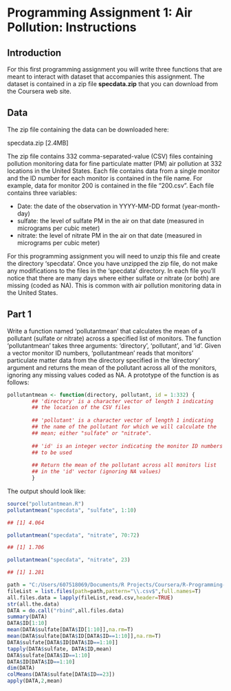Programming Assignment 1: Air Pollution: Instructions
========================================================

## Introduction

For this first programming assignment you will write three functions that are meant to interact with dataset that accompanies this assignment. The dataset is contained in a zip file **specdata.zip** that you can download from the Coursera web site. 

## Data

The zip file containing the data can be downloaded here: 

specdata.zip [2.4MB] 

The zip file contains 332 comma-separated-value (CSV) files containing pollution monitoring data for fine particulate matter (PM) air pollution at 332 locations in the United States. Each file contains data from a single monitor and the ID number for each monitor is contained in the file name. For example, data for monitor 200 is contained in the file "200.csv". Each file contains three variables:

* Date: the date of the observation in YYYY-MM-DD format (year-month-day)
* sulfate: the level of sulfate PM in the air on that date (measured in micrograms per cubic meter)
* nitrate: the level of nitrate PM in the air on that date (measured in micrograms per cubic meter)

For this programming assignment you will need to unzip this file and create the directory 'specdata'. Once you have unzipped the zip file, do not make any modifications to the files in the 'specdata' directory. In each file you'll notice that there are many days where either sulfate or nitrate (or both) are missing (coded as NA). This is common with air pollution monitoring data in the United States. 

## Part 1

Write a function named 'pollutantmean' that calculates the mean of a pollutant (sulfate or nitrate) across a specified list of monitors. The function 'pollutantmean' takes three arguments: 'directory', 'pollutant', and 'id'. Given a vector monitor ID numbers, 'pollutantmean' reads that monitors' particulate matter data from the directory specified in the 'directory' argument and returns the mean of the pollutant across all of the monitors, ignoring any missing values coded as NA. A prototype of the function is as follows:

```r
pollutantmean <- function(directory, pollutant, id = 1:332) {
        ## 'directory' is a character vector of length 1 indicating
        ## the location of the CSV files
        
        ## 'pollutant' is a character vector of length 1 indicating
        ## the name of the pollutant for which we will calculate the
        ## mean; either "sulfate" or "nitrate".
        
        ## 'id' is an integer vector indicating the monitor ID numbers
        ## to be used
        
        ## Return the mean of the pollutant across all monitors list
        ## in the 'id' vector (ignoring NA values)
        }

```

The output should look like:

```r

source("pollutantmean.R")
pollutantmean("specdata", "sulfate", 1:10)

## [1] 4.064

pollutantmean("specdata", "nitrate", 70:72)

## [1] 1.706

pollutantmean("specdata", "nitrate", 23)

## [1] 1.281


```

```r

path = "C:/Users/607518069/Documents/R Projects/Coursera/R-Programming-Coursera/Data/specdata"
fileList = list.files(path=path,pattern="\\.csv$",full.names=T)
all.files.data = lapply(fileList,read.csv,header=TRUE)
str(all.the.data)
DATA = do.call("rbind",all.files.data)
summary(DATA)
DATA$ID[1:10]
mean(DATA$sulfate[DATA$ID[1:10]],na.rm=T)
mean(DATA$sulfate[DATA$ID[DATA$ID==1:10]],na.rm=T)
DATA$sulfate[DATA$ID[DATA$ID==1:10]]
tapply(DATA$sulfate, DATA$ID,mean)
DATA$sulfate[DATA$ID==1:10]
DATA$ID[DATA$ID==1:10]
dim(DATA)
colMeans(DATA$sulfate[DATA$ID==23])
apply(DATA,2,mean)
```